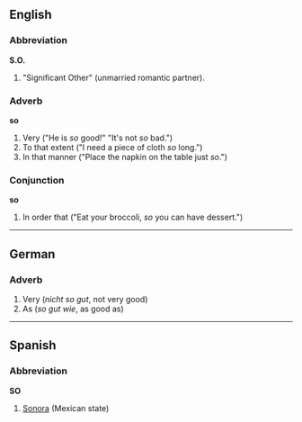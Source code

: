 ==English==

===Abbreviation===
'''S.O.'''

# "Significant Other" (unmarried romantic partner).

===Adverb===
'''so'''

# Very ("He is ''so'' good!"  "It's not ''so'' bad.")
# To that extent ("I need a piece of cloth ''so'' long.")
# In that manner ("Place the napkin on the table just ''so''.")

===Conjunction===
'''so'''

# In order that ("Eat your broccoli, ''so'' you can have dessert.")

----
==German==
===Adverb===

# Very (''nicht so gut'', not very good)
# As (''so gut wie'', as good as)

----
==Spanish==
===Abbreviation===
'''SO'''

#[[Sonora]] (Mexican state)